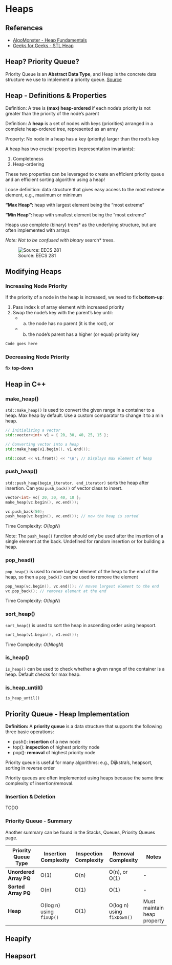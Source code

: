 # Heaps

## References

- [AlgoMonster - Heap Fundamentals](https://algo.monster/problems/heap_intro)
- [Geeks for Geeks - STL Heap](https://www.geeksforgeeks.org/cpp-stl-heap/)

## Heap? Priority Queue?

Priority Queue is an **Abstract Data Type**, and Heap is the concrete data structure we use to implement a priority queue. [Source](https://algo.monster/problems/heap_intro)

## Heap - Definitions & Properties

Definition: A tree is **(max) heap-ordered** if each node’s priority is not greater than the priority of the node’s parent

Definition: A **heap** is a set of nodes with keys (priorities) arranged in a complete heap-ordered tree, represented as an array

Property: No node in a heap has a key (priority) larger than the root’s key

A heap has two crucial properties (representation invariants):

1. Completeness
2. Heap-ordering

These two properties can be leveraged to create an efficient priority queue and an efficient sorting algorithm using a heap!

Loose definition: data structure that gives easy access to the most extreme element, e.g., maximum or minimum

**“Max Heap”:** heap with largest element being the “most extreme”

**“Min Heap”:** heap with smallest element being the “most extreme”

Heaps use complete (binary) trees* as the underlying structure, but are often implemented with arrays

*Note: Not to be confused with binary *search* trees.

![Source: EECS 281](images/heaps/heap-high-level.png)

## Modifying Heaps

### Increasing Node Priority

If the priority of a node in the heap is increased, we need to fix **bottom-up**:

1. Pass index k of array element with increased priority
2. Swap the node’s key with the parent’s key until:
   - a. the node has no parent (it is the root), or
   - b. the node’s parent has a higher (or equal) priority key

```cpp
Code goes here
```

### Decreasing Node Priority

fix **top-down**


## Heap in C++

### make_heap()

`std::make_heap()` is used to convert the given range in a container to a heap. Max heap by default. Use a custom comparator to change it to a min heap.

```cpp
// Initializing a vector
std::vector<int> v1 = { 20, 30, 40, 25, 15 };

// Converting vector into a heap
std::make_heap(v1.begin(), v1.end());

std::cout << v1.front() << '\n'; // Displays max element of heap
```

### push_heap()

`std::push_heap(begin_iterator, end_iterator)` sorts the heap after insertion. Can you `push_back()` of vector class to insert.

```cpp
vector<int> vc{ 20, 30, 40, 10 };
make_heap(vc.begin(), vc.end());

vc.push_back(50);
push_heap(vc.begin(), vc.end()); // now the heap is sorted
```

Time Complexity: $O(log N)$

Note: The `push_heap()` function should only be used after the insertion of a single element at the back. Undefined for random insertion or for building a heap.

### pop_head()

`pop_heap()` is used to move largest element of the heap to the end of the heap, so then a `pop_back()` can be used to remove the element

```cpp
pop_heap(vc.begin(), vc.end()); // moves largest element to the end
vc.pop_back(); // removes element at the end
```

Time Complexity: $O(logN)$

### sort_heap()

`sort_heap()` is used to sort the heap in ascending order using heapsort.

```cpp
sort_heap(v1.begin(), v1.end());
```

Time Complexity: $O(NlogN)$

### is_heap()

`is_heap()` can be used to check whether a given range of the container is a heap. Default checks for max heap.

### is_heap_until()

`is_heap_until()`


## Priority Queue - Heap Implementation

**Definition:** A **priority queue** is a data structure that supports the following three basic operations:

- push(): **insertion** of a new node
- top(): **inspection** of highest priority node
- pop(): **removal** of highest priority node

Priority queue is useful for many algorithms: e.g., Dijkstra's, heapsort, sorting in reverse order

Priority queues are often implemented using heaps because the same time complexity of insertion/removal.

### Insertion & Deletion

TODO

### Priority Queue - Summary

Another summary can be found in the Stacks, Queues, Priority Queues page.

| Priority Queue Type  | Insertion Complexity | Inspection Complexity | Removal Complexity | Notes |
|----------------------|----------------------|----------------------|----------------------|-------|
| **Unordered Array PQ** | O(1) | O(n) | O(n), or O(1) | - |
| **Sorted Array PQ** | O(n) | O(1) | O(1) | - |
| **Heap** | O(log n) using `fixUp()` | O(1) | O(log n) using `fixDown()` | Must maintain heap property |


## Heapify



## Heapsort